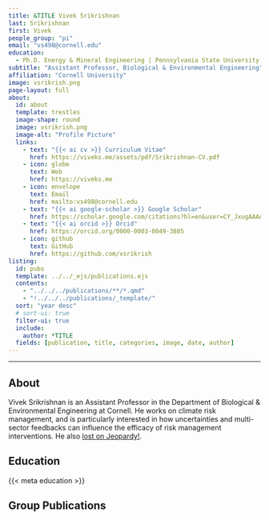 ```yaml
---
title: &TITLE Vivek Srikrishnan
last: Srikrishnan
first: Vivek
people_group: "pi"
email: "vs498@cornell.edu"
education:
  - Ph.D. Energy & Mineral Engineering | Pennsylvania State University | 2018 <br> M.S. Energy & Mineral Engineering | Pennsylvania State University | 2014 <br> B.S. Mathematics | University of Illinois at Urbana-Champaign | 2004 <br> B.A. Philosophy | University of Illinois at Urbana-Champaign | 2004
subtitle: "Assistant Professor, Biological & Environmental Engineering"
affiliation: "Cornell University"
image: vsrikrish.png
page-layout: full
about: 
  id: about
  template: trestles
  image-shape: round
  image: vsrikrish.png
  image-alt: "Profile Picture"
  links:
    - text: "{{< ai cv >}} Curriculum Vitae"
      href: https://viveks.me/assets/pdf/Srikrishnan-CV.pdf
    - icon: globe
      text: Web
      href: https://viveks.me
    - icon: envelope
      text: Email
      href: mailto:vs498@cornell.edu
    - text: "{{< ai google-scholar >}} Google Scholar"
      href: https://scholar.google.com/citations?hl=en&user=CY_JxugAAAAJ
    - text: "{{< ai orcid >}} Orcid"
      href: https://orcid.org/0000-0003-0049-3805
    - icon: github
      text: GitHub 
      href: https://github.com/vsrikrish
listing:
  id: pubs
  template: ../../_ejs/publications.ejs 
  contents: 
    - "../../../publications/**/*.qmd"
    - "!../../../publications/_template/"
  sort: "year desc"
  # sort-ui: true
  filter-ui: true
  include:
    author: *TITLE
  fields: [publication, title, categories, image, date, author]
---
```


<hr>

## About

:::{#about}

Vivek Srikrishnan is an Assistant Professor in the Department of Biological & Environmental Engineering at Cornell. He works on climate risk management, and is particularly interested in how uncertainties and multi-sector feedbacks can influence the efficacy of risk management interventions. He also [lost on Jeopardy!](https://www.j-archive.com/showgame.php?game_id=5223).


## Education


{{< meta education >}}


:::

<p>

## Group Publications

:::{#pubs}
:::
